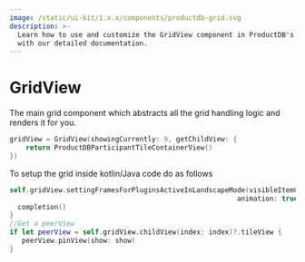 ```yaml
---
image: /static/ui-kit/1.x.x/components/productdb-grid.svg
description: >-
  Learn how to use and customize the GridView component in ProductDB's iOS UiKit
  with our detailed documentation.
---
```


# GridView

The main grid component which abstracts all the grid handling logic and renders
it for you.

```swift
gridView = GridView(showingCurrently: 9, getChildView: {
    return ProductDBParticipantTileContainerView()
})
```

To setup the grid inside kotlin/Java code do as follows

```swift
self.gridView.settingFramesForPluginsActiveInLandscapeMode(visibleItemCount: 7,
                                                        animation: true) { finish in
  completion()
}
//Get a peerView
if let peerView = self.gridView.childView(index: index)?.tileView {
   peerView.pinView(show: show)
}
```

<head>
  <title>iOS ProductDBGridViewV2</title>
</head>
